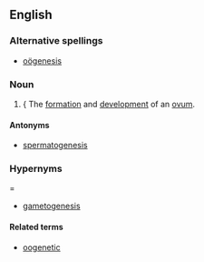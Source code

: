 ==English==
{{wikipedia}}
===Alternative spellings===
*[[oögenesis]]

===Noun===
{{en-noun|-}}

# {{{biology}} The [[formation]] and [[development]] of an [[ovum]].

====Antonyms====
* [[spermatogenesis]]

===Hypernyms====
* [[gametogenesis]]

====Related terms====
* [[oogenetic]]
